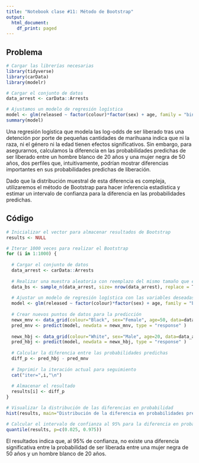 ```yaml
---
title: "Notebook clase #11: Método de Bootstrap"
output:
  html_document:
    df_print: paged
---
```


## Problema


```r
# Cargar las librerías necesarias
library(tidyverse)
library(carData)
library(modelr)

# Cargar el conjunto de datos
data_arrest <- carData::Arrests

# Ajustamos un modelo de regresión logística 
model <- glm(released ~ factor(colour)*factor(sex) + age, family = "binomial", data = data_arrest)
summary(model)
```

Una regresión logística que modela las log-odds de ser liberado tras una detención por porte de pequeñas cantidades de marihuana indica que ni la raza, ni el género ni la edad tienen efectos significativos. Sin embargo, para asegurarnos, calculamos la diferencia en las probabilidades predichas de ser liberado entre un hombre blanco de 20 años y una mujer negra de 50 años, dos perfiles que, intuitivamente, podrían mostrar diferencias importantes en sus probabilidades predichas de liberación.

Dado que la distribución muestral de esta diferencia es compleja, utilizaremos el método de Bootstrap para hacer inferencia estadística y estimar un intervalo de confianza para la diferencia en las probabilidades predichas.

## Código

```r

# Inicializar el vector para almacenar resultados de Bootstrap
results <- NULL

# Iterar 1000 veces para realizar el Bootstrap
for (i in 1:1000) {
  
  # Cargar el conjunto de datos
  data_arrest <- carData::Arrests
  
  # Realizar una muestra aleatoria con reemplazo del mismo tamaño que el conjunto original
  data_bs <- sample_n(data_arrest, size= nrow(data_arrest), replace = T)
  
  # Ajustar un modelo de regresión logística con las variables deseadas
  model <- glm(released ~ factor(colour)*factor(sex) + age, family = "binomial", data = data_bs)
  
  # Crear nuevos puntos de datos para la predicción
  newx_mnv <- data_grid(colour="Black", sex="Female", age=50, data=data_arrest)
  pred_mnv <- predict(model, newdata = newx_mnv, type = "response" )
  
  newx_hbj <- data_grid(colour="White", sex="Male", age=20, data=data_arrest)
  pred_hbj <- predict(model, newdata = newx_hbj, type = "response" )
  
  # Calcular la diferencia entre las probabilidades predichas
  diff_p <- pred_hbj - pred_mnv
  
  # Imprimir la iteración actual para seguimiento
  cat("iter=",i,"\n")
  
  # Almacenar el resultado
  results[i] <- diff_p
}

# Visualizar la distribución de las diferencias en probabilidad
hist(results, main="Distribución de la diferencia en probabilidades predichas", xlab="Diferencia en probabilidades")

# Calcular el intervalo de confianza al 95% para la diferencia en probabilidades
quantile(results, p=c(0.025, 0.975))
```

El resultados indica que, al 95% de confianza, no existe una diferencia significativa entre la probabilidad de ser liberada entre una mujer negra de 50 años y un hombre blanco de 20 años.
